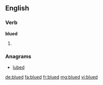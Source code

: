 ==English==

===Verb===
'''blued'''

# {{past of|blue}}

===Anagrams===
* [[lubed#English|lubed]]

[[de:blued]]
[[fa:blued]]
[[fr:blued]]
[[mg:blued]]
[[vi:blued]]